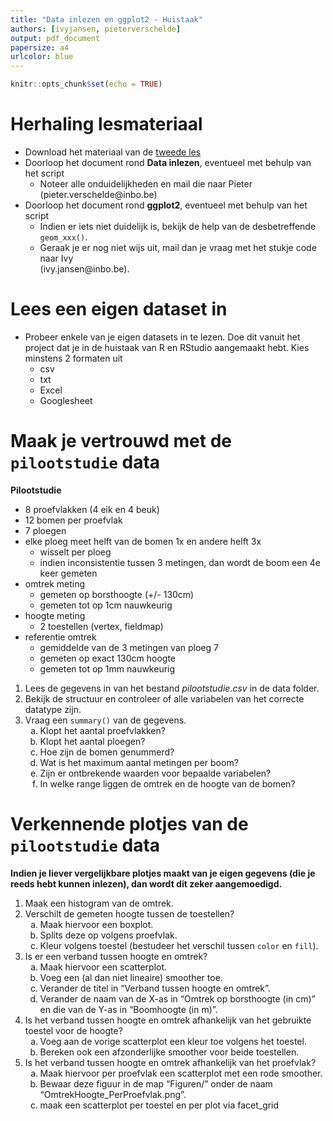 ```yaml
---
title: "Data inlezen en ggplot2 - Huistaak"
authors: [ivyjansen, pieterverschelde]
output: pdf_document
papersize: a4
urlcolor: blue
---
```


```r
knitr::opts_chunk$set(echo = TRUE)
```


# Herhaling lesmateriaal

- Download het materiaal van de [tweede les](https://inbo.github.io/tutorials/tutorials/r_beginners/)
- Doorloop het document rond **Data inlezen**, eventueel met behulp van het script
    - Noteer alle onduidelijkheden en mail die naar Pieter (pieter.verschelde@inbo.be)
- Doorloop het document rond **ggplot2**, eventueel met behulp van het script
    - Indien er iets niet duidelijk is, bekijk de help van de desbetreffende `geom_xxx()`.
    - Geraak je er nog niet wijs uit, mail dan je vraag met het stukje code naar Ivy  
    (ivy.jansen@inbo.be).



# Lees een eigen dataset in

- Probeer enkele van je eigen datasets in te lezen. Doe dit vanuit het project dat je in de huistaak van R en RStudio aangemaakt hebt. Kies minstens 2 formaten uit
    - csv
    - txt
    - Excel
    - Googlesheet



# Maak je vertrouwd met de `pilootstudie` data

**Pilootstudie**

- 8 proefvlakken (4 eik en 4 beuk)
- 12 bomen per proefvlak
- 7 ploegen
- elke ploeg meet helft van de bomen 1x en andere helft 3x
    - wisselt per ploeg
    - indien inconsistentie tussen 3 metingen, dan wordt de boom een 4e keer gemeten
- omtrek meting
    - gemeten op borsthoogte (+/- 130cm)
    - gemeten tot op 1cm nauwkeurig
- hoogte meting
    - 2 toestellen (vertex, fieldmap)
- referentie omtrek
    - gemiddelde van de 3 metingen van ploeg 7
    - gemeten op exact 130cm hoogte
    - gemeten tot op 1mm nauwkeurig

1. Lees de gegevens in van het bestand *pilootstudie.csv* in de data folder.
1. Bekijk de structuur en controleer of alle variabelen van het correcte datatype zijn.
1. Vraag een `summary()` van de gegevens.
    a. Klopt het aantal proefvlakken?
    a. Klopt het aantal ploegen?
    a. Hoe zijn de bomen genummerd?
    a. Wat is het maximum aantal metingen per boom?
    a. Zijn er ontbrekende waarden voor bepaalde variabelen?
    a. In welke range liggen de omtrek en de hoogte van de bomen?



# Verkennende plotjes van de `pilootstudie` data

**Indien je liever vergelijkbare plotjes maakt van je eigen gegevens (die je reeds hebt kunnen inlezen), dan wordt dit zeker aangemoedigd.**

1. Maak een histogram van de omtrek.
1. Verschilt de gemeten hoogte tussen de toestellen?
    a. Maak hiervoor een boxplot.
    a. Splits deze op volgens proefvlak.
    a. Kleur volgens toestel (bestudeer het verschil tussen `color` en `fill`).
1. Is er een verband tussen hoogte en omtrek? 
    a. Maak hiervoor een scatterplot.
    a. Voeg een (al dan niet lineaire) smoother toe.
    a. Verander de titel in "Verband tussen hoogte en omtrek".
    a. Verander de naam van de X-as in "Omtrek op borsthoogte (in cm)" en die van de Y-as in "Boomhoogte (in m)".
1. Is het verband tussen hoogte en omtrek afhankelijk van het gebruikte toestel voor de hoogte?
    a. Voeg aan de vorige scatterplot een kleur toe volgens het toestel.
    a. Bereken ook een afzonderlijke smoother voor beide toestellen.
1. Is het verband tussen hoogte en omtrek afhankelijk van het proefvlak?
    a. Maak hiervoor per proefvlak een scatterplot met een rode smoother.
    a. Bewaar deze figuur in de map "Figuren/" onder de naam "OmtrekHoogte_PerProefvlak.png".
    a. maak een scatterplot per toestel en per plot via facet_grid

